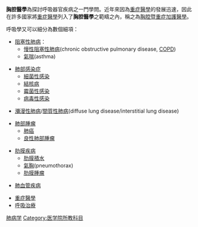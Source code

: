 {{Noteta|1=zh-cn:呼吸医学;zh-tw:胸腔醫學}}
{{醫學}}
'''胸腔醫學'''為探討呼吸器官疾病之一門學問。近年來因為[[重症醫學|重症醫學]]的發展迅速，因此在許多國家將[[重症醫學|重症醫學]]列入了'''胸腔醫學'''之範疇之內，稱之為[[胸腔暨重症加護醫學|胸腔暨重症加護醫學]]。

呼吸學又可以細分為數個細項：
* [[阻塞性肺病|阻塞性肺病]]：
** [[慢性阻塞性肺病|慢性阻塞性肺病]](chronic obstructive pulmonary disease, [[COPD|COPD]])
** [[氣喘|氣喘]](asthma)

* [[肺部感染症|肺部感染症]]
** [[細菌性感染|細菌性感染]]
** [[結核病|結核病]]
** [[霉菌性感染|霉菌性感染]]
** [[病毒性感染|病毒性感染]]

* [[瀰漫性肺病|瀰漫性肺病]]/[[間質性肺病|間質性肺病]](diffuse lung disease/interstitial lung disease)

* [[肺癌|肺部腫瘤]]
** [[肺癌|肺癌]]
** [[良性肺部腫瘤|良性肺部腫瘤]]

* [[肋膜疾病|肋膜疾病]]
** [[肋膜積水|肋膜積水]]
** [[氣胸|氣胸]](pneumothorax)
** [[肋膜腫瘤|肋膜腫瘤]]

* [[肺血管疾病|肺血管疾病]]

* [[重症醫學|重症醫學]]
*[[呼吸治療|呼吸治療]]

{{Authority control}}
[[Category:肺病学|]]
[[Category:医学院所教科目|Category:医学院所教科目]]
